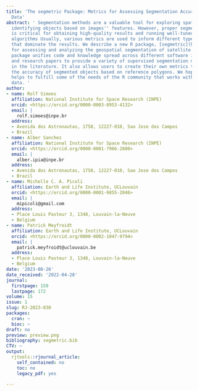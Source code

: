```yaml
---
title: 'The segmetric Package: Metrics for Assessing Segmentation Accuracy for Geospatial
  Data'
abstract: ' Segmentation methods are a valuable tool for exploring spatial data by
  identifying objects based on images'' features. However, proper segmentation assessment
  is critical for obtaining high-quality results and running well-tuned segmentation
  algorithms Usually, various metrics are used to inform different types of errors
  that dominate the results. We describe a new R package, [segmetric](https://CRAN.R-project.org/package=segmetric),
  for assessing and analyzing the geospatial segmentation of satellite images. This
  package unifies code and knowledge spread across different software implementations
  and research papers to provide a variety of supervised segmentation metrics available
  in the literature. It also allows users to create their own metrics to evaluate
  the accuracy of segmented objects based on reference polygons. We hope this package
  helps to fulfill some of the needs of the R community that works with Earth Observation
  data. '
author:
- name: Rolf Simoes
  affiliation: National Institute for Space Research (INPE)
  orcid: <https://orcid.org/0000-0003-0953-4132>
  email: |
    rolf.simoes@inpe.br
  address:
  - Avenida dos Astronautas, 1758, 12227-010, Sao Jose dos Campos
  - Brazil
- name: Alber Sanchez
  affiliation: National Institute for Space Research (INPE)
  orcid: <https://orcid.org/0000-0001-7966-2880>
  email: |
    alber.ipia@inpe.br
  address:
  - Avenida dos Astronautas, 1758, 12227-010, Sao Jose dos Campos
  - Brazil
- name: Michelle C. A. Picoli
  affiliation: Earth and Life Institute, UCLouvain
  orcid: <https://orcid.org/0000-0001-9855-2046>
  email: |
    mipicoli@gmail.com
  address:
  - Place Louis Pasteur 3, 1348, Louvain-la-Neuve
  - Belgium
- name: Patrick Meyfroidt
  affiliation: Earth and Life Institute, UCLouvain
  orcid: <https://orcid.org/0000-0002-1047-9794>
  email: |
    patrick.meyfroidt@uclouvain.be
  address:
  - Place Louis Pasteur 3, 1348, Louvain-la-Neuve
  - Belgium
date: '2023-08-26'
date_received: '2022-04-28'
journal:
  firstpage: 159
  lastpage: 172
volume: 15
issue: 1
slug: RJ-2023-030
packages:
  cran: ~
  bioc: ~
draft: no
preview: preview.png
bibliography: segmetric.bib
CTV: ~
output:
  rjtools::rjournal_article:
    self_contained: no
    toc: no
    legacy_pdf: yes

---
```

